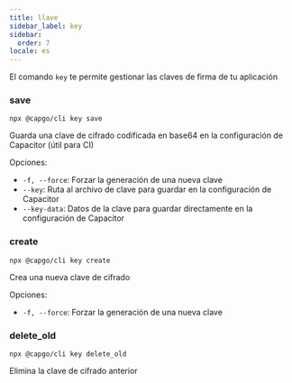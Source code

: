 ```yaml
---
title: llave
sidebar_label: key
sidebar:
  order: 7
locale: es
---
```


El comando `key` te permite gestionar las claves de firma de tu aplicación

### save

`npx @capgo/cli key save`

Guarda una clave de cifrado codificada en base64 en la configuración de Capacitor (útil para CI)

Opciones:

- `-f, --force`: Forzar la generación de una nueva clave
- `--key`: Ruta al archivo de clave para guardar en la configuración de Capacitor
- `--key-data`: Datos de la clave para guardar directamente en la configuración de Capacitor

### create

`npx @capgo/cli key create`

Crea una nueva clave de cifrado

Opciones:

- `-f, --force`: Forzar la generación de una nueva clave

### delete_old

`npx @capgo/cli key delete_old`

Elimina la clave de cifrado anterior